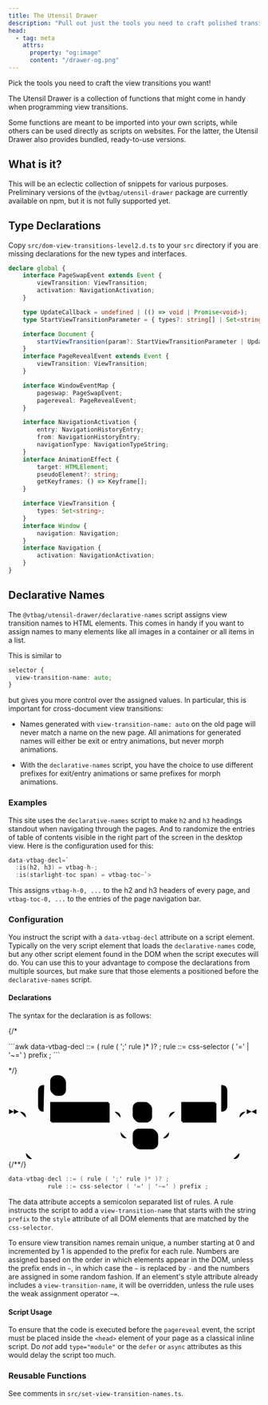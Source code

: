 ```yaml
---
title: The Utensil Drawer
description: "Pull out just the tools you need to craft polished transitions."
head:
  - tag: meta
    attrs:
      property: "og:image"
      content: "/drawer-og.png"
---
```


<Logo alt="The Utensil Drawer" image={drawer}>
Pick the tools you need to craft the view transitions you want!

The Utensil Drawer is a collection of functions that might come in handy when programming view transitions.

 Some functions are meant to be imported into your own scripts, while others can be used directly as scripts on websites. For the latter, the Utensil Drawer also provides bundled, ready-to-use versions.

</Logo>


## What is it?

This will be an eclectic collection of snippets for various purposes. Preliminary versions of the `@vtbag/utensil-drawer` package are currently available on npm, but it is not fully supported yet.


<UtensilGrid>
<Utensil title="Type Declarations" description="A temporary solution until Definitively Typed is ready and the Level 2 definitions are available." href="#type-declarations"/>
<Utensil title="Declarative Names" description="Use CSS selectors to assign view transition names to HTML elements." href="#declarative-names"/>
</UtensilGrid>


## Type Declarations

Copy `src/dom-view-transitions-level2.d.ts` to your `src` directory if you are missing declarations for the new types and interfaces.

```ts
declare global {
	interface PageSwapEvent extends Event {
		viewTransition: ViewTransition;
		activation: NavigationActivation;
	}

	type UpdateCallback = undefined | (() => void | Promise<void>);
	type StartViewTransitionParameter = { types?: string[] | Set<string>; update?: UpdateCallback };

	interface Document {
		startViewTransition(param?: StartViewTransitionParameter | UpdateCallback): ViewTransition;
	}
	interface PageRevealEvent extends Event {
		viewTransition: ViewTransition;
	}

	interface WindowEventMap {
		pageswap: PageSwapEvent;
		pagereveal: PageRevealEvent;
	}

	interface NavigationActivation {
		entry: NavigationHistoryEntry;
		from: NavigationHistoryEntry;
		navigationType: NavigationTypeString;
	}
	interface AnimationEffect {
		target: HTMLElement;
		pseudoElement?: string;
		getKeyframes: () => Keyframe[];
	}

	interface ViewTransition {
		types: Set<string>;
	}
	interface Window {
		navigation: Navigation;
	}
	interface Navigation {
		activation: NavigationActivation;
	}
}
```

## Declarative Names

The `@vtbag/utensil-drawer/declarative-names` script assigns view transition names to HTML elements. This comes in handy if you want to assign names to many elements like all images in a container or all items in a list.

This is similar to
```css
selector {
  view-transition-name: auto;
}
```
but gives you more control over the assigned values. In particular, this is important for cross-document view transitions:

* Names generated with `view-transition-name: auto` on the old page will never match a name on the new page. All animations for generated names will either be exit or entry animations, but never morph animations.

* With the `declarative-names` script, you have the choice to use different prefixes for exit/entry animations or same prefixes for morph animations.

### Examples

This site uses the `declarative-names` script to make `h2` and `h3` headings standout when navigating through the pages. And to randomize the entries of table of contents visible in the right part of the screen in the desktop view. Here is the configuration used for this:

```awk
data-vtbag-decl=`
  :is(h2, h3) = vtbag-h-;
  :is(starlight-toc span) = vtbag-toc~`>
```
This assigns `vtbag-h-0, ...` to the h2 and h3 headers of every page, and `vtbag-toc-0, ...` to the entries of the page navigation bar.

### Configuration
You instruct the script with a `data-vtbag-decl` attribute on a script element. Typically on the very script element that loads the `declarative-names` code, but any other script element found in the DOM when the script executes will do. You can use this to your advantage to compose the declarations from multiple sources, but make sure that those elements a positioned before the `declarative-names` script.

#### Declarations
The syntax for the declaration is as follows:
<div style="width:fit-content; margin-inline: auto">
{/*<Media>
<p slot="caption">
```awk
data-vtbag-decl ::= ( rule ( ';' rule )* )? ;
           rule ::= css-selector ( '=' | '~=' ) prefix ;
```
</p>*/}
<svg xmlns="http://www.w3.org/2000/svg" viewBox="0 0 411 141" style="width: 500px">
   <defs>
      <style>{` .line                 {fill: none; stroke: #888888; stroke-width: 1;}
    polygon              {fill: #888888;}
    text.terminal         {font-family: Verdana, Sans-serif;
                            font-size: 12px;
                            fill: #141000;
                            font-weight: bold;
                          }
    text.nonterminal      {font-family: Verdana, Sans-serif;
                            font-size: 12px;
                            fill: #1A1400;
                            font-weight: normal;
                          }
    rect, circle, polygon {fill: #888888 stroke: #888888;}
    rect.terminal         {fill: #FFDB4D; stroke: #332900; stroke-width: 1;}
    rect.nonterminal      {fill: #FFEC9E; stroke: #332900; stroke-width: 1;}
  `}</style>
   </defs>
   <polygon points="9 61 1 57 1 65"/>
   <polygon points="17 61 9 57 9 65"/>
   <g>
      <rect x="71" y="47" width="96" height="32"/>
      <rect x="69" y="45" width="96" height="32" class="nonterminal"/>
      <text class="nonterminal" x="79" y="65">css-selector</text>
   </g>
   <rect x="207" y="47" width="30" height="32" rx="10"/>
   <rect x="205"
         y="45"
         width="30"
         height="32"
         class="terminal"
         rx="10"/>
   <text class="terminal" x="215" y="65">=</text>
   <rect x="207" y="91" width="40" height="32" rx="10"/>
   <rect x="205"
         y="89"
         width="40"
         height="32"
         class="terminal"
         rx="10"/>
   <text class="terminal" x="215" y="109">~=</text>
   <g>
      <rect x="287" y="47" width="56" height="32"/>
      <rect x="285" y="45" width="56" height="32" class="nonterminal"/>
      <text class="nonterminal" x="295" y="65">prefix</text>
   </g>
   <rect x="71" y="3" width="24" height="32" rx="10"/>
   <rect x="69"
         y="1"
         width="24"
         height="32"
         class="terminal"
         rx="10"/>
   <text class="terminal" x="79" y="21">;</text>
   <path class="line"
         d="m17 61 h2 m40 0 h10 m96 0 h10 m20 0 h10 m30 0 h10 m0 0 h10 m-80 0 h20 m60 0 h20 m-100 0 q10 0 10 10 m80 0 q0 -10 10 -10 m-90 10 v24 m80 0 v-24 m-80 24 q0 10 10 10 m60 0 q10 0 10 -10 m-70 10 h10 m40 0 h10 m20 -44 h10 m56 0 h10 m-312 0 l20 0 m-1 0 q-9 0 -9 -10 l0 -24 q0 -10 10 -10 m292 44 l20 0 m-20 0 q10 0 10 -10 l0 -24 q0 -10 -10 -10 m-292 0 h10 m24 0 h10 m0 0 h248 m-332 44 h20 m332 0 h20 m-372 0 q10 0 10 10 m352 0 q0 -10 10 -10 m-362 10 v58 m352 0 v-58 m-352 58 q0 10 10 10 m332 0 q10 0 10 -10 m-342 10 h10 m0 0 h322 m23 -78 h-3"/>
   <polygon points="401 61 409 57 409 65"/>
   <polygon points="401 61 393 57 393 65"/>
</svg>
{/*<Media>*/}
</div>

```awk
data-vtbag-decl ::= ( rule ( ';' rule )* )? ;
           rule ::= css-selector ( '=' | '~=' ) prefix ;
```
The data attribute accepts a semicolon separated list of rules.
A rule instructs the script to add a `view-transition-name` that starts with the string `prefix` to the `style` attribute of all DOM elements that are matched by the `css-selector`.

To ensure view transition names remain unique, a number starting at 0 and incremented by 1 is appended to the prefix for each rule. Numbers are assigned based on the order in which elements appear in the DOM, unless the prefix ends in `~`, in which case the `~` is replaced by `-` and the numbers are assigned in some random fashion. If an element's style attribute already includes a `view-transition-name`, it will be overridden, unless the rule uses the weak assignment operator `~=`.


#### Script Usage
To ensure that the code is executed before the `pagereveal` event, the script must be placed inside the `<head>` element of your page as a classical inline script. Do _not_ add `type="module"` or the `defer` or `async` attributes as this would delay the script too much.

### Reusable Functions

See comments in `src/set-view-transition-names.ts`.